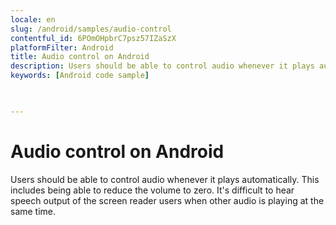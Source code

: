 ```yaml
---
locale: en
slug: /android/samples/audio-control
contentful_id: 6POmOHpbrC7psz57IZaSzX
platformFilter: Android
title: Audio control on Android
description: Users should be able to control audio whenever it plays automatically.
keywords: [Android code sample]


	
---
```


# Audio control on Android

Users should be able to control audio whenever it plays automatically. This includes being able to reduce the volume to zero. It's difficult to hear speech output of the screen reader users when other audio is playing at the same time.

<CodeSample id="media-audio-control" locale="en" platform="android"/>
